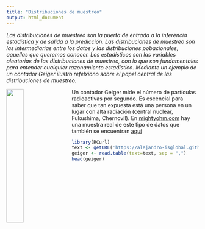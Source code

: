 ```yaml
---
title: "Distribuciones de muestreo"
output: html_document
---
```

*Las distribuciones de muestreo son la puerta de entrada a la inferencia estadística y de salida a la predicción. Las distribuciones de muestreo son las intermediarias entre los datos y las distribuciones pobacionales; aquellas que queremos conocer. Los estadísticos son las variables aleatorias de las distribuciones de muestreo, con lo que son fundamentales para entender cualquier razonamiento estadístico. Mediante un ejemplo de un contador Geiger ilustro refelxiono sobre el papel central de las distribuciones de muestreo.*


<img src="Geiger.jpg" style="width:30%;  margin-right: 20px" align="left"> Un contador Geiger mide el número de partículas radioactivas por segundo. Es escencial para saber que tan expuesta está una persona en un lugar con alta radiación (central nuclear, Fukushima, Chernovil). En  [mightyohm.com](http://mightyohm.com/files/geiger/capture.txt) hay una muestra real de este tipo de datos que también se encuentran [aquí](https://alejandro-isglobal.github.io/data/capture.txt) 

```r
library(RCurl)
text <- getURL('https://alejandro-isglobal.github.io/data/capture.txt')
geiger <- read.table(text=text, sep = ",")
head(geiger)
```